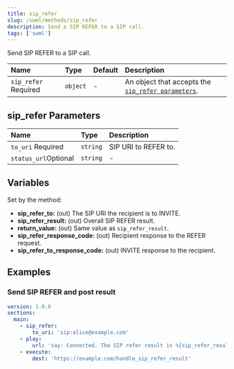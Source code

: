 ```yaml
---
title: sip_refer
slug: /swml/methods/sip_refer
description: Send a SIP REFER to a SIP call.
tags: ['swml']
---
```


Send SIP REFER to a SIP call.

| Name                                                       | Type     | Default | Description                                                                 |
|:-----------------------------------------------------------|:---------|:--------|:----------------------------------------------------------------------------|
| `sip_refer` <span className="required-arg">Required</span> | `object` | -       | An object that accepts the [`sip_refer parameters`](#sip_refer-parameters). |


## **sip_refer Parameters**

| Name                                                    | Type     | Description          |
|:--------------------------------------------------------|:---------|:---------------------|
| `to_uri` <span className="required-arg">Required</span> | `string` | SIP URI to REFER to. |
| `status_url`<span className="optional-arg">Optional</span>         | `string`  | -             | HTTP or HTTPS URL to deliver receive fax status events.                                                                                               |

## **Variables**

Set by the method:

- **sip_refer_to:** (out) The SIP URI the recipient is to INVITE.
- **sip_refer_result:** (out) Overall SIP REFER result.
- **return_value:** (out) Same value as `sip_refer_result`.
- **sip_refer_response_code:** (out) Recipient response to the REFER request.
- **sip_refer_to_response_code:** (out) INVITE response to the recipient.

## **Examples**

### Send SIP REFER and post result

```yaml andJson
version: 1.0.0
sections:
  main:
    - sip_refer:
        to_uri: 'sip:alice@example.com'
    - play:
        url: 'say: Connected. The SIP refer result is %{sip_refer_result}'
    - execute:
        dest: 'https://example.com/handle_sip_refer_result'
```
